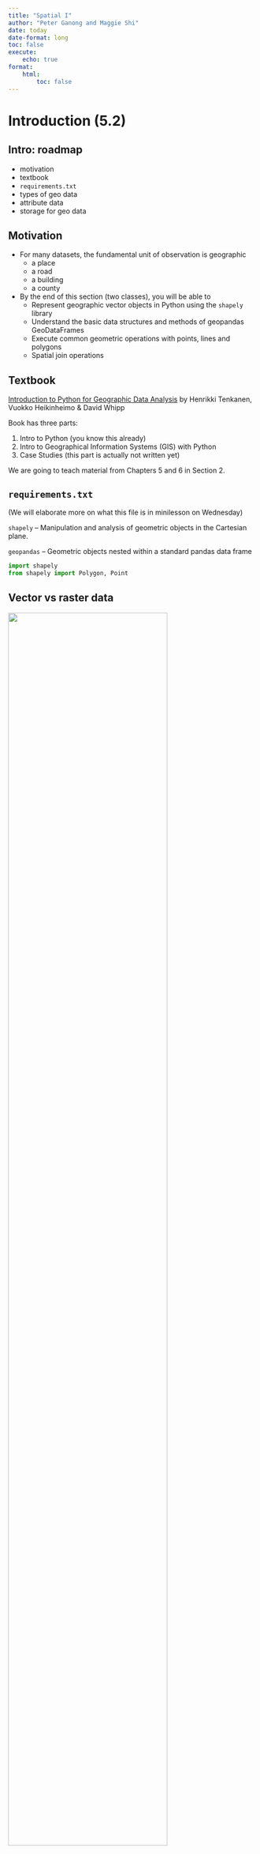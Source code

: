 ```yaml
---
title: "Spatial I"
author: "Peter Ganong and Maggie Shi"
date: today
date-format: long
toc: false
execute: 
    echo: true
format:
    html:
        toc: false 
---
```


<!--
 beamer:
    toc: true
    fig-width: 6
    fig-height: 4
    include-in-header: header_pagenrs.tex
include-before-body:
  text: |
    \RecustomVerbatimEnvironment{verbatim}{Verbatim}{
      showspaces = false,
      showtabs = false,
      breaksymbolleft={},
      breaklines
    }
    -->

# Introduction (5.2)

## Intro: roadmap

-   motivation
-   textbook
-   `requirements.txt`
-   types of geo data
-   attribute data
-   storage for geo data

## Motivation

-   For many datasets, the fundamental unit of observation is geographic
    -   a place
    -   a road
    -   a building
    -   a county
-   By the end of this section (two classes), you will be able to 
    - Represent geographic vector objects in Python using the `shapely` library
    - Understand the basic data structures and methods of geopandas GeoDataFrames
    - Execute common geometric operations with points, lines and polygons
    - Spatial join operations

## Textbook

[Introduction to Python for Geographic Data Analysis](https://pythongis.org) by Henrikki Tenkanen, Vuokko Heikinheimo & David Whipp

Book has three parts:

1.  Intro to Python (you know this already)
2.  Intro to Geographical Information Systems (GIS) with Python
3.  Case Studies (this part is actually not written yet)

We are going to teach material from Chapters 5 and 6 in Section 2.

## `requirements.txt`

(We will elaborate more on what this file is in minilesson on Wednesday)

`shapely` -- Manipulation and analysis of geometric objects in the Cartesian plane.

`geopandas` -- Geometric objects nested within a standard pandas data frame

```python
import shapely
from shapely import Polygon, Point
```

## Vector vs raster data

![](pictures/vector_vs_raster.jpg){height="80%"}

**Vector** data records points, lines and shapes. **Raster** data records pixels. 

Discussion question -- brainstorm examples of each type of data.


## Examples of vector data

![](pictures/vector_data_model.jpg){height="100%"}

The numbers are called **well-known text**: a version of the data which is easily interpretable to a human. We will discuss how to read these shortly!



## Attribute data

In virtually every example, we will associate **attribute** data with vectors -- these are what might appear in a table in a standard dataframe, but now the data is associated with a point, line, or shape.

Examples of data that would associate with a *point*:

* particulate matter (pollution)
* temperature
* altitude

Discussion question: what type of data would you associate with...

1.  ...a building?
2.  ...a geographic area?

## Intro: summary

- vector data
- raster data
- attribute data
- The spatial lectures here will focus on vector and attribute data because of time limitations.

# Representing geographic data in vector format (6.1)

## geo data in vectors: roadmap

-   `Point`
-   `LineString`
-   `Polygon`

Within each data type, we will cover creation, Well Known Text (WKT), and coordinates. 

*Note: when working with spatial data, we typically will not start by creating the shapes themselves. But it is important to understand them because they form the basis of spatial data and all spatial transformation is just manipulating the underlying vectors.*


## `Point`: creating geometries

```python
from shapely import Point

point = Point(2.2, 4.2)
point
```

## `Point`: Well Known Text (WKT) representation

```python
print(point) #extracts WKT
point.wkt    #gets WKT directly

point3D = Point(9.26, -2.456, 0.57)
print(point3D)
```

* `WKT` gives you a plaintext representation of where the point is. 
* It contrasts with Well Known Binary (`WKB`) which stores geo data in the way which is most efficient for the computer. 
    * Wikipedia has some nice [examples](https://en.wikipedia.org/wiki/Well-known_text_representation_of_geometry) of how the same point is stored by WKT and WKB.

## `Point`: Coordinate representation

```python
type(point.coords)
```

```python
list(point.coords)
```

When the object is a `Point`, the `WKT` looks very similar to the coordinates. As the objects get more complicated, the formatting of `WKT` starts to deviate from coordinates. 

## `Point`: extraction methods

```python
print(point.x)
```

```python
print(point.xy)
```




## `LineString`: creating geometries

```python
from shapely import Point, LineString

point1 = Point(2.2, 4.2)
point2 = Point(7.2, -25.1)
point3 = Point(9.26, -2.456)

line = LineString([point1, point2, point3])
line_from_tuples = LineString([(2.2, 4.2), (7.2, -25.1), (9.26, -2.456)])
line
```

## `LineString`: creation syntax

These two input methods produce the same output. No "right" way. Use whichever way is more convenient in your application.

```python
line = LineString([point1, point2, point3])

line_from_tuples = LineString([(2.2, 4.2), (7.2, -25.1), (9.26, -2.456)])
```

## `LineString` discussion questions

1.  What output should we expect if we run `print(line)`? Write down your guess on your MUD card before you run it at the computer.
2.  How can you access the Well Known Text representation?


## `LineString` coordinate representation

```python
list(line.coords)
```

## `LineString` attributes
```python
xcoords = list(line.xy[0])
ycoords = list(line.xy[1])

print(xcoords)
print(ycoords)
```


## `LineString` attributes, continued
Length is the sum of distances between consecutive points. 

```python
length = line.length
print(f"Length of our line: {length:.2f} units")
```




## `Polygon`: creating geometries

```python
from shapely import Polygon
poly = Polygon([point1, point2, point3])
poly
```


## `Polygon`: WKT

```python
poly.wkt
```

Note the double parentheses. In contrast:

```python
line.wkt
```

## `Polygon`: attributes

```python
print("Polygon centroid: ", poly.centroid)
poly.centroid
```

```python
print("Polygon Area: ", poly.area)
poly.area 
```

```python
print("Polygon Bounding Box: ", poly.bounds)
poly.bounds
```

```python
print("Polygon Exterior: ", poly.exterior)
poly.exterior
```

`LinearRing` is similar to a `LineString`, but it it must be:
    1. a closed loop
    2. cannot intersect itself

`Polygon`s can be easily formed from `LinearRing`s but not all `LineString`s can be transformed into polygons.

```python
print("Polygon Exterior Length: ", poly.exterior.length)
poly.exterior.length
```


## `Polygon`: example II

```python
exterior = [(-180, 90), (-180, -90), (180, -90), (180, 90)]
poly_without_hole = Polygon(shell=exterior)
poly_without_hole
```

```python
linestring_from_exterior = LineString(exterior)
linestring_from_exterior
```

## `Polygon`: example II with a hole

```python
# Define the hole coordinates (a single hole in this case)
holes_coordinates = [[(-170, 80), (-170, -80), (170, -80), (170, 80)]]
poly_with_hole = Polygon(shell=exterior, holes=holes_coordinates)
poly_with_hole
```



## Do-pair-Share

1.  Create a triangle

```python
point1 = (0, 0)
point2 = (1, 0)
point3 = (0.5, 1)

triangle = Polygon([point1, point2, point3])
triangle

```

2.  Create a square

```python
point1 = (0, 0)
point2 = (0, 2)
point3 = (2, 2)
point4 = (2, 0)


square = Polygon([point1, point2, point3, point4])

square
```

3.  Create a circle (hint: look up the `buffer` method in `shapely`)

```python
point = Point(0, 0)

buffer = point.buffer(2)

buffer
```

```python
triangle = Polygon([(0, 0), (1, 0), (0.5, 1)])

# Expand the triangle by a distance of 0.2
expanded_triangle = triangle.buffer(6)

# Shrink the triangle by a distance of 0.1
shrunk_triangle = triangle.buffer(-0.1)

print("Expanded Triangle Area:", expanded_triangle.area)
print("Shrunk Triangle Area:", shrunk_triangle.area)

expanded_triangle
```
## geo data in vectors: summary

| Data type    | Well-known text (WKT)                  |
|--------------|----------------------------------------|
| `Point`      | `(25 60.5)`                            |
| `LineString` | `(24.5 61, 25 60.5, 25.5 61)`          |
| `Polygon`    | `((24.5 61, 25 60.5, 25.5 61, 24.5 61))` |

Methods

-   any type: `.coords`, `.x`, `.xy`, `.wkt`
-   `LineString` or `Polygon`: `.centroid`, `.length`
-   `Polygon`: `.bounds`, `.area`, `.exterior`
